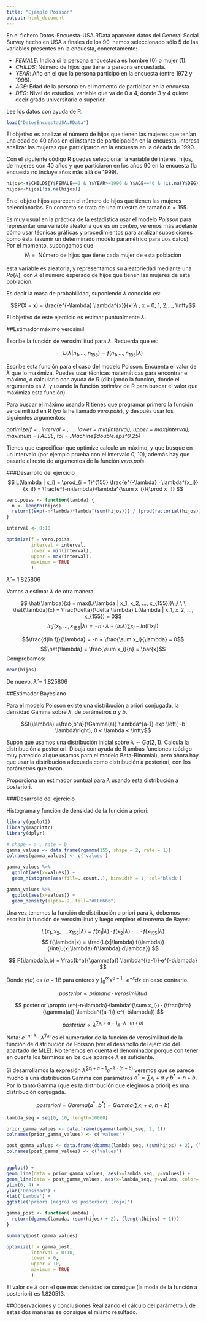 ```yaml
---
title: "Ejemplo Poisson"
output: html_document
---
```



En el fichero Datos-Encuesta-USA.RData aparecen datos del General Social Survey hecho en USA a finales de los 90, hemos seleccionado sólo 5 de las variables presentes en la encuesta, concretamente:


* _FEMALE_: Indica si la persona encuestada es hombre (0) o mujer (1).
* _CHILDS_: Número de hijos que tiene la persona encuestada.
* _YEAR_: Año en el que la persona participó en la encuesta (entre 1972 y 1998).
* _AGE_: Edad de la persona en el momento de participar en la encuesta.
* _DEG_: Nivel de estudios, variable que va de 0 a 4, donde 3 y 4 quiere decir grado universitario o superior.


Lee los datos con ayuda de R. 


```r
load("DatosEncuestaUSA.RData")
```

El objetivo es analizar el número de hijos que tienen las mujeres que tenían una edad de 40 años en el instante de participación en la encuesta, interesa analizar las mujeres que participaron en la encuesta en la década de 1990.

Con el siguiente código R puedes seleccionar la variable de interés, hijos, de mujeres con 40 años y que particiaron en los años 90 en la encuesta (la encuesta no incluye años más allá de 1999).

```r
hijos<-Y$CHILDS[Y$FEMALE==1 & Y$YEAR>=1990 & Y$AGE==40 & !is.na(Y$DEG)]
hijos<-hijos[!is.na(hijos)]
```

En el objeto hijos aparecen el número de hijos que tienen las mujeres seleccionadas. En concreto se trata de una muestra de tamaño $n = 155$.

Es muy usual en la práctica de la estadística usar el modelo *Poisson* para representar una variable aleatoria que es un conteo, veremos más adelante cómo usar técnicas gráficas y procedimientos para analizar suposiciones como ésta (asumir un determinado modelo paramétrico para uos datos). Por el momento, supongamos que 
$$N_i = \mbox{ Número de hijos que tiene cada mujer de esta población}$$

esta variable es aleatoria, y representamos su aleatoriedad mediante una $Po(\lambda)$, con $\lambda$ el número esperado de hijos que tienen las mujeres de esta poblacion.

Es decir la masa de probabilidad, suponiendo $\lambda$ conocido es:

$$P(X = x) = \frac{e^{-\lambda} \lambda^{x}}{x!}\ ; x = 0, 1, 2,..., \infty$$

El objetivo de este ejercicio es estimar puntualmente $\lambda$.

##Estimador máximo verosímil

Escribe la función de verosimilitud para $\lambda$. Recuerda que es:

$$L(\lambda | n_1,\ldots,n_{155}) = f(n_1, \ldots, n_{155} | \lambda)$$

Escribe esta función para el caso del modelo Poisson. Encuenta el valor de $\lambda$ que lo maximiza. Puedes usar técnicas matemáticas para encontrar el máximo, o calcularlo con ayuda de R (dibujando la función, donde el argumento es $\lambda$, y usando la función *optimize* 
de R para buscar el valor que maximiza esta función).

Para buscar el máximo usando R tienes que programar primero la función verosimilitud en R (yo la he llamado *vero.pois*), y después usar los siguientes argumentos:

*optimize(f = , interval = ,  ..., lower = min(interval),
         upper = max(interval), maximum = FALSE,
         tol = .Machine$double.eps^0.25)*


Tienes que especificar que optimize calcule un máximo, y que busque en un intervalo (por ejemplo prueba con el intervalo 0, 10), además hay que pasarle el resto de argumentos de la función *vero.pois*.

###Desarrollo del ejercicio
$$ L(\lambda | x_i) =  \prod_{i = 1}^{155} \frac{e^{-\lambda} · \lambda^{x_i}}{x_i!} = \frac{e^{-n·\lambda}·\lambda^{\sum x_i}}{\prod x_i!} $$
```r
vero.poiss <- function(lambda) {
  n <- length(hijos)
  return((exp(-n*lambda)*lambda^(sum(hijos))) / (prod(factorial(hijos))))
}

interval <- 0:10

optimize(f = vero.poiss, 
         interval = interval, 
         lower = min(interval), 
         upper = max(interval), 
         maximum = TRUE
         )
```

$\hat{\lambda} = 1.825806$

Vamos a estimar $\lambda$ de otra manera: 

$$ \hat{\lambda}(x) = max(L(\lambda | x_1, x_2, ..., x_{155}))\ ;\ \ \ \hat{\lambda}(x) = \frac{\delta}{\delta \lambda} L(\lambda | x_1, x_2, ..., x_{155}) = 0$$
$$ln f(x_1, \ldots, x_{155} | \lambda) = -n · \lambda + (ln\lambda) \sum x_i - ln(\prod x_i!)$$

$$\frac{d(ln f)}{\lambda} = -n + \frac{\sum x_i}{\lambda} = 0$$
$$\hat{\lambda} = \frac{\sum x_i}{n} = \bar{x}$$
Comprobamos:
```r
mean(hijos)
```

De nuevo, $\hat{\lambda} = 1.825806$

##Estimador Bayesiano

Para el modelo Poisson existe una distribución a priori conjugada, la densidad Gamma sobre $\lambda$, de parámetros $a$ y $b$.

$$f(\lambda) =\frac{b^a}{\Gamma(a)} \lambda^{a-1} exp  \left( -b \lambda\right), 0 < \lambda < \infty$$

Supón que usamos una distribución inicial sobre $\lambda \sim Ga(2,1)$. Calcula la distribución a posteriori. Dibuja con ayuda de R ambas funciones (código muy parecido al que usamos para el modelo Beta-Binomial), pero ahora hay que usar la distribución adecuada como distribución a posteriori, con los parámetros que tocan.

Proporciona un estimador puntual para $\lambda$ usando esta distribución a posteriori.

###Desarrollo del ejercicio

Histograma y función de densidad de la función a priori:

```r
library(ggplot2)
library(magrittr)
library(dplyr)

# shape = a , rate = b
gamma_values <- data.frame(rgamma(155, shape = 2, rate = 1))
colnames(gamma_values) <- c('values')

gamma_values %>%
  ggplot(aes(x=values)) +
  geom_histogram(aes(fill=..count..), binwidth = 1, col='black')

gamma_values %>%
  ggplot(aes(x=values)) +
  geom_density(alpha=.2, fill="#FF6666")
```

Una vez tenemos la función de distribución a priori para $\lambda$, debemos escribir la función de verosimilitud y luego emplear el teorema de Bayes:

$$ L(x_1, x_2, ..., x_155|\lambda) = f(x_1|\lambda)·f(x_2|\lambda)·...·f(x_{155}|\lambda)  $$
$$ f(\lambda|x) = \frac{L(x|\lambda)·f(\lambda)}{\int{L(x|\lambda)·f(\lambda)·d\lambda}} $$

$$ P(\lambda|a,b) = \frac{b^a}{\gamma(a)} \lambda^{(a-1)}·e^{-b\lambda}  $$

Donde $\gamma(a)$ es $(a-1)!$ para enteros y $\int_0^\infty x^{a-1}·e^{-x}dx$ en caso contrario.  

$$ posterior \propto primaria · verosimilitud$$

$$ posterior \propto (e^{-n·\lambda}·\lambda^{\sum x_i}) · (\frac{b^a}{\gamma(a)} \lambda^{(a-1)}·e^{-b\lambda}) $$

$$ posterior \propto \lambda^{\sum{x_i+a-1}} e^{-\lambda · (n+b)} $$

Nota: $e^{-n·\lambda}·\lambda^{\sum x_i}$ es el numerador de la función de verosimilitud de la función de distribución de Poisson (ver el desarrollo del ejercicio del apartado de MLE). No tenemos en cuenta el denominador porque con tener en cuenta los términos en los que aparece $\lambda$ es suficiente.

Si desarrollamos la expresión $\lambda^{\sum{x_i+a-1}} e^{-\lambda · (n+b)}$ veremos que se parece mucho a una distribución Gamma con parámetros $a^* = \sum x_i + a$ y $b^* = n + b$. Por lo tanto Gamma (que es la distribución que elegimos a priori) es una distribución conjugada.

$$ posteriori = Gamma(a^*,\ b^*) = Gamma(\sum x_i + a,\ n + b) $$

```r
lambda_seq = seq(0, 10, length=10000)

prior_gamma_values <- data.frame(dgamma(lambda_seq, 2, 1))
colnames(prior_gamma_values) <- c('values')

post_gamma_values <- data.frame(dgamma(lambda_seq, (sum(hijos) + 2), (length(hijos) + 1)))
colnames(post_gamma_values) <- c('values')


ggplot() +
geom_line(data = prior_gamma_values, aes(x=lambda_seq, y=values)) +
geom_line(data = post_gamma_values, aes(x=lambda_seq, y=values, color='red')) +
ylim(0, 4) +
ylab('Densidad') +
xlab('Lambda') +
ggtitle('priori (negro) vs posteriori (rojo)')

gamma_post <- function(lambda) {
  return(dgamma(lambda, (sum(hijos) + 2), (length(hijos) + 1)))
}

summary(post_gamma_values)

optimize(f = gamma_post, 
         interval = 0:10, 
         lower = 0, 
         upper = 10, 
         maximum = TRUE
         )

```

El valor de $\lambda$ con el que más densidad se consigue (la moda de la función a posteriori) es 1.820513.

##Observaciones y conclusiones
Realizando el cálculo del parámetro $\lambda$ de estas dos maneras se consigue el mismo resultado.

